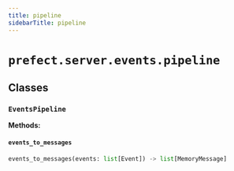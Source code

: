 ```yaml
---
title: pipeline
sidebarTitle: pipeline
---
```


# `prefect.server.events.pipeline`

## Classes

### `EventsPipeline` <sup><a href="https://github.com/prefecthq/prefect/blob/main/src/prefect/server/events/pipeline.py#L7" target="_blank"><Icon icon="github" size="14" /></a></sup>

**Methods:**

#### `events_to_messages` <sup><a href="https://github.com/prefecthq/prefect/blob/main/src/prefect/server/events/pipeline.py#L9" target="_blank"><Icon icon="github" size="14" /></a></sup>

```python
events_to_messages(events: list[Event]) -> list[MemoryMessage]
```

